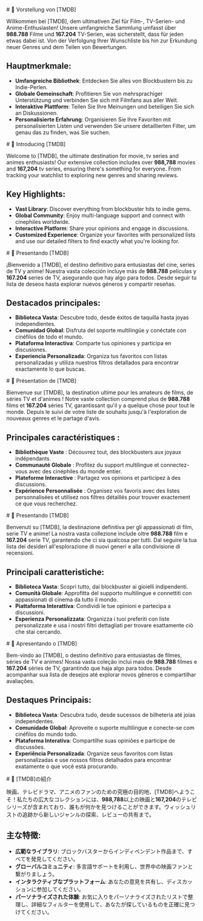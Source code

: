 

<div class="de-DE hidden">
  # 🎉 Vorstellung von [TMDB]

  Willkommen bei [TMDB], dem ultimativen Ziel für Film-, TV-Serien- und Anime-Enthusiasten! Unsere umfangreiche Sammlung umfasst über **988.788** Filme und **167.204** TV-Serien, was sicherstellt, dass für jeden etwas dabei ist. Von der Verfolgung Ihrer Wunschliste bis hin zur Erkundung neuer Genres und dem Teilen von Bewertungen.

  ## Hauptmerkmale:

  - **Umfangreiche Bibliothek**: Entdecken Sie alles von Blockbustern bis zu Indie-Perlen.
  - **Globale Gemeinschaft**: Profitieren Sie von mehrsprachiger Unterstützung und verbinden Sie sich mit Filmfans aus aller Welt.
  - **Interaktive Plattform**: Teilen Sie Ihre Meinungen und beteiligen Sie sich an Diskussionen.
  - **Personalisierte Erfahrung**: Organisieren Sie Ihre Favoriten mit personalisierten Listen und verwenden Sie unsere detaillierten Filter, um genau das zu finden, was Sie suchen.
</div>

<div class="en-US hidden">
  # 🎉 Introducing [TMDB]

  Welcome to [TMDB], the ultimate destination for movie, tv series and animes enthusiasts! Our extensive collection includes over <b>988,788</b> movies and <b>167,204</b> tv series, ensuring there's something for everyone. From tracking your watchlist to exploring new genres and sharing reviews.

  ## Key Highlights:

  - **Vast Library**: Discover everything from blockbuster hits to indie gems.
  - **Global Community**: Enjoy multi-language support and connect with cinephiles worldwide.
  - **Interactive Platform**: Share your opinions and engage in discussions.
  - **Customized Experience**: Organize your favorites with personalized lists and use our detailed filters to find exactly what you're looking for.
</div>

<div class="es-ES hidden">
  # 🎉 Presentando [TMDB]

  ¡Bienvenido a [TMDB], el destino definitivo para entusiastas del cine, series de TV y anime! Nuestra vasta colección incluye más de **988.788** películas y **167.204** series de TV, asegurando que hay algo para todos. Desde seguir tu lista de deseos hasta explorar nuevos géneros y compartir reseñas.

  ## Destacados principales:

  - **Biblioteca Vasta**: Descubre todo, desde éxitos de taquilla hasta joyas independientes.
  - **Comunidad Global**: Disfruta del soporte multilingüe y conéctate con cinéfilos de todo el mundo.
  - **Plataforma Interactiva**: Comparte tus opiniones y participa en discusiones.
  - **Experiencia Personalizada**: Organiza tus favoritos con listas personalizadas y utiliza nuestros filtros detallados para encontrar exactamente lo que buscas.
</div>

<div class="fr-FR hidden">
  # 🎉 Présentation de [TMDB]

  Bienvenue sur [TMDB], la destination ultime pour les amateurs de films, de séries TV et d'animes ! Notre vaste collection comprend plus de **988.788** films et **167.204** séries TV, garantissant qu'il y a quelque chose pour tout le monde. Depuis le suivi de votre liste de souhaits jusqu'à l'exploration de nouveaux genres et le partage d'avis.

  ## Principales caractéristiques :

  - **Bibliothèque Vaste** : Découvrez tout, des blockbusters aux joyaux indépendants.
  - **Communauté Globale** : Profitez du support multilingue et connectez-vous avec des cinéphiles du monde entier.
  - **Plateforme Interactive** : Partagez vos opinions et participez à des discussions.
  - **Expérience Personnalisée** : Organisez vos favoris avec des listes personnalisées et utilisez nos filtres détaillés pour trouver exactement ce que vous recherchez.
</div>

<div class="it-IT hidden">
  # 🎉 Presentando [TMDB]

  Benvenuti su [TMDB], la destinazione definitiva per gli appassionati di film, serie TV e anime! La nostra vasta collezione include oltre **988.788** film e **167.204** serie TV, garantendo che ci sia qualcosa per tutti. Dal seguire la tua lista dei desideri all'esplorazione di nuovi generi e alla condivisione di recensioni.

  ## Principali caratteristiche:

  - **Biblioteca Vasta**: Scopri tutto, dai blockbuster ai gioielli indipendenti.
  - **Comunità Globale**: Approfitta del supporto multilingue e connettiti con appassionati di cinema da tutto il mondo.
  - **Piattaforma Interattiva**: Condividi le tue opinioni e partecipa a discussioni.
  - **Esperienza Personalizzata**: Organizza i tuoi preferiti con liste personalizzate e usa i nostri filtri dettagliati per trovare esattamente ciò che stai cercando.
</div>

<div class="pt-BR hidden">
  # 🎉 Apresentando o [TMDB]

  Bem-vindo ao [TMDB], o destino definitivo para entusiastas de filmes, séries de TV e animes! Nossa vasta coleção inclui mais de <b>988.788</b> filmes e <b>167.204</b> séries de TV, garantindo que haja algo para todos. Desde acompanhar sua lista de desejos até explorar novos gêneros e compartilhar avaliações.

  ## Destaques Principais:

  - **Biblioteca Vasta**: Descubra tudo, desde sucessos de bilheteria até joias independentes.
  - **Comunidade Global**: Aproveite o suporte multilíngue e conecte-se com cinéfilos do mundo todo.
  - **Plataforma Interativa**: Compartilhe suas opiniões e participe de discussões.
  - **Experiência Personalizada**: Organize seus favoritos com listas personalizadas e use nossos filtros detalhados para encontrar exatamente o que você está procurando.
</div>

<div class="ja-JP hidden">
  # 🎉 [TMDB]の紹介

  映画、テレビドラマ、アニメのファンのための究極の目的地、[TMDB]へようこそ！私たちの広大なコレクションには、**988,788**以上の映画と**167,204**のテレビシリーズが含まれており、誰もが何かを見つけることができます。ウィッシュリストの追跡から新しいジャンルの探索、レビューの共有まで。

  ## 主な特徴:

  - **広範なライブラリ**: ブロックバスターからインディペンデント作品まで、すべてを発見してください。
  - **グローバルコミュニティ**: 多言語サポートを利用し、世界中の映画ファンと繋がりましょう。
  - **インタラクティブなプラットフォーム**: あなたの意見を共有し、ディスカッションに参加してください。
  - **パーソナライズされた体験**: お気に入りをパーソナライズされたリストで整理し、詳細なフィルターを使用して、あなたが探しているものを正確に見つけてください。
</div>